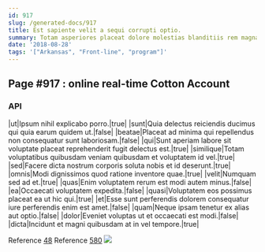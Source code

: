```yaml
---
id: 917
slug: /generated-docs/917
title: Est sapiente velit a sequi corrupti optio.
summary: Totam asperiores placeat dolore molestias blanditiis rem magnam voluptatum.
date: '2018-08-28'
tags: '["Arkansas", "Front-line", "program"]'
---
```

## Page #917 : online real-time Cotton Account

### API

|ut|Ipsum nihil explicabo porro.|true|
|sunt|Quia delectus reiciendis ducimus qui quia earum quidem ut.|false|
|beatae|Placeat ad minima qui repellendus non consequatur sunt laboriosam.|false|
|qui|Sunt aperiam labore sit voluptate placeat reprehenderit fugit delectus est.|true|
|similique|Totam voluptatibus quibusdam veniam quibusdam et voluptatem id vel.|true|
|sed|Facere dicta nostrum corporis soluta nobis et id deserunt.|true|
|omnis|Modi dignissimos quod ratione inventore quae.|true|
|velit|Numquam sed ad et.|true|
|quas|Enim voluptatem rerum est modi autem minus.|false|
|ea|Occaecati voluptatem expedita.|false|
|quasi|Voluptatem eos possimus placeat ea ut hic qui.|true|
|et|Esse sunt perferendis dolorem consequatur iure perferendis enim est amet.|false|
|quam|Neque ipsam tenetur ex alias aut optio.|false|
|dolor|Eveniet voluptas ut et occaecati est modi.|false|
|dicta|Incidunt et magni quibusdam at in vel tempore.|true|

Reference [48](/generated-docs/48)
Reference [580](/generated-docs/580)
![](/assets/cats-0.jpg)


